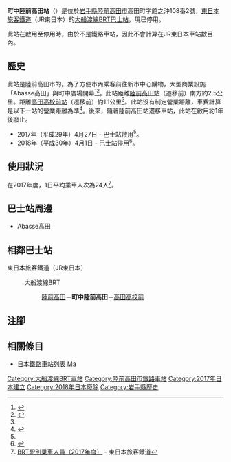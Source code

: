{{NoteTA|G1=Transport
|T=zh-hans:町中陆前高田站;zh-hk:町中陸前高田站;zh-tw:町中陸前高田車站;
|1=zh-hans:町中陆前高田站;zh-hk:町中陸前高田站;zh-tw:町中陸前高田車站;
}}
{{Infobox station
|公司色 = grey
|站名 = 町中陸前高田
|圖片 = JR East BRT Machinaka-Rikuzen-Takata Station.jpg
|圖片說明 = 巴士站（後方是Abasse高田）
|日文原名 = まちなか陸前高田
|平假名 = まちなかりくぜんたかた
|羅馬拼音 = Machinaka-Rikuzen-Takata
|副站名 = 
|電報略號 = 
|所在地 = {{JPN}}[[岩手縣|岩手縣]][[陸前高田市|陸前高田市]]高田町字館之沖108番2號
|座標 = {{coord|39|0|55.1|N|141|37|45.6|E|type:railwaystation_region:JP-24|display=inline,title}}
|車站構造 = [[地面車站|地面車站]]
|月台配置 =
|啟用年月日 = 2017年（[[平成|平成]]29年）4月27日
|廢站年月日 = 2018年（[[平成|平成]]30年）4月1日
|乘客人數 = 24
|上下車人次 = 
|統計年度 = 2017
|轉車 = 
|全寬備註 = [[無人車站|無人車站]]<br>此站沒有設定營業距離。
|adjacent = {{Adjacent stations|system=東日本旅客鐵道|line=大船渡線BRT|left=陸前高田|right=高田高校前|note-left=|note-mid=|note-right=}}
}}
'''町中陸前高田站'''（{{jpn|j=まちなか陸前高田駅|hg=まちなかりくぜんたかたえき|rm=Machinaka-Rikuzen-Takata eki|f=y}}）是位於[[岩手縣|岩手縣]][[陸前高田市|陸前高田市]]高田町字館之沖108番2號，[[東日本旅客鐵道|東日本旅客鐵道]]（JR東日本）的[[大船渡線|大船渡線]][[BRT|BRT]][[巴士站|巴士站]]，現已停用。

此站在啟用至停用時，由於不是鐵路車站，因此不會計算在JR東日本車站數目內。

== 歷史 ==
此站是陸前高田市的{{Translink|ja|請願駅|請願車站}}。為了方便市內乘客前往新市中心購物，大型商業設施「Abasse高田」與町中廣場開幕<ref name="jr-morioka_20170221">{{Cite web|url=http://www.jr-morioka.com/cgi-bin/pdf/press/pdf_1487641245_1.pdf|title=大船渡線BRT「まちなか陸前高田駅」開業のお知らせ|accessdate=2017-02-21|date=2017-02-21|publisher={{Translink|ja|東日本旅客鉄道盛岡支社|東日本旅客鐵道盛岡分社}}|language=ja|format=PDF|archive-date=2017-05-12|archive-url=https://web.archive.org/web/20170512202907/https://www.jr-morioka.com/cgi-bin/pdf/press/pdf_1487641245_1.pdf|dead-url=no}}</ref><ref name="iwate-np_20170222">{{Cite news|title=「まちなか陸前高田駅」新設　BRT、4月27日開業|newspaper={{Translink|ja|岩手日報}}|date=2017-02-22|url=http://www.iwate-np.co.jp/cgi-bin/topnews.cgi?20170222_5|accessdate=2017-03-03|language=ja|archive-date=2017-03-03|archive-url=https://web.archive.org/web/20170303051729/http://www.iwate-np.co.jp/cgi-bin/topnews.cgi?20170222_5|dead-url=no}}</ref>。此站距離[[陸前高田站|陸前高田站]]（遷移前）南方約2.5公里。距離[[高田高校前站|高田高校前站]]（遷移前）約1.1公里<ref name="iwate-np_20170222" />。此站沒有制定營業距離，車費計算是以下一站的營業距離為準<ref name="jr-morioka_20170328">{{Cite web|url=https://www.jr-morioka.com/cgi-bin/pdf/press/pdf_1490677980_1.pdf|title=大船渡線BRT ダイヤ改正について|accessdate=2017-04-27|date=2017-03-28|publisher=東日本旅客鉄道盛岡支社|format=PDF|language=ja|archive-date=2017-05-12|archive-url=https://web.archive.org/web/20170512202904/https://www.jr-morioka.com/cgi-bin/pdf/press/pdf_1490677980_1.pdf|dead-url=no}}</ref>。後來，隨著陸前高田站遷移車站，此站在啟用約1年後廢止。

* 2017年（[[平成|平成]]29年）4月27日 - 巴士站啟用<ref name="jr-morioka_20170221" />。
* 2018年（平成30年）4月1日 - 巴士站停用<ref>{{Cite web|url=http://www.jr-morioka.com/cgi-bin/pdf/press/pdf_1509342110_1.pdf|title=大船渡線 BRT「陸前高田駅」移転及び「栃ヶ沢公園駅」新設等のお知らせ|accessdate=2017-10-30|date=2017-10-30|publisher=東日本旅客鐵道盛岡分社|format=PDF|language=ja|archive-date=2018-02-05|archive-url=https://web.archive.org/web/20180205042845/http://www.jr-morioka.com/cgi-bin/pdf/press/pdf_1509342110_1.pdf|dead-url=no}}</ref>。

== 使用狀況 ==
在2017年度，1日平均乘車人次為24人<ref>[http://www.jreast.co.jp/passenger/2017_brt.html BRT駅別乗車人員（2017年度）] {{Wayback|url=http://www.jreast.co.jp/passenger/2017_brt.html |date=20200811164551 }}{{ja icon}} - 東日本旅客鐵道</ref>。

== 巴士站周邊 ==
* Abasse高田

== 相鄰巴士站 ==
; 東日本旅客鐵道（JR東日本）
: {{Color|#f18e44|■}}大船渡線BRT
:: [[陸前高田站|陸前高田]]－'''町中陸前高田'''－[[高田高校前站|高田高校前]]
== 注腳 ==
{{Reflist}}
== 相關條目 ==
* [[日本鐵路車站列表_Ma|日本鐵路車站列表 Ma]]
{{大船渡線}}
{{DEFAULTSORT:Machinaka-Rikuzen-Takata}}
[[Category:大船渡線BRT車站|Category:大船渡線BRT車站]]
[[Category:陸前高田市鐵路車站|Category:陸前高田市鐵路車站]]
[[Category:2017年日本建立|Category:2017年日本建立]]
[[Category:2018年日本廢除|Category:2018年日本廢除]]
[[Category:岩手縣歷史|Category:岩手縣歷史]]